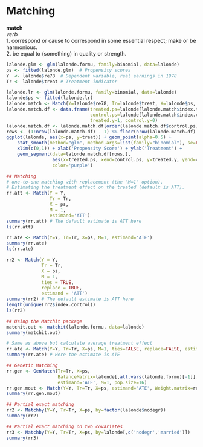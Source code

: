 # Matching {#chapter-matching}

::: {.rmdtip}
**match**  
*verb*  
1. correspond or cause to correspond in some essential respect; make or be harmonious.  
2. be equal to (something) in quality or strength.
:::


```r
lalonde.glm <- glm(lalonde.formu, family=binomial, data=lalonde)
ps <- fitted(lalonde.glm)  # Propensity scores
Y  <- lalonde$re78  # Dependent variable, real earnings in 1978
Tr <- lalonde$treat # Treatment indicator

```


```r
lalonde.lr <- glm(lalonde.formu, family=binomial, data=lalonde)
lalonde$ps <- fitted(lalonde.lr)
lalonde.match <- Match(Y=lalonde$re78, Tr=lalonde$treat, X=lalonde$ps, M=1);
lalonde.match.df <- data.frame(treated.ps=lalonde[lalonde.match$index.treated,]$ps,
						       control.ps=lalonde[lalonde.match$index.control,]$ps,
							   treated.y=1, control.y=0)
lalonde.match.df <- lalonde.match.df[order(lalonde.match.df$control.ps),]
rows <- (1:nrow(lalonde.match.df) - 1) %% floor(nrow(lalonde.match.df) / 5) == 0
ggplot(lalonde, aes(x=ps, y=treat)) + geom_point(alpha=0.5) +
	stat_smooth(method="glm", method.args=list(family="binomial"), se=FALSE) +
	xlim(c(0,1)) + xlab('Propensity Score') + ylab('Treatment') +
	geom_segment(data=lalonde.match.df[rows,], 
				 aes(x=treated.ps, xend=control.ps, y=treated.y, yend=control.y),
				 color='purple')
```

```r
## Matching
# one-to-one matching with replacement (the "M=1" option).
# Estimating the treatment effect on the treated (default is ATT).
rr.att <- Match(Y = Y, 
				Tr = Tr, 
				X = ps,
				M = 1,
				estimand='ATT')
summary(rr.att) # The default estimate is ATT here
ls(rr.att)

rr.ate <- Match(Y=Y, Tr=Tr, X=ps, M=1, estimand='ATE')
summary(rr.ate)
ls(rr.ate)
```



```r
rr2 <- Match(Y = Y,
			 Tr = Tr,
			 X = ps,
			 M = 1, 
			 ties = TRUE, 
			 replace = TRUE,
			 estimand = 'ATT')
summary(rr2) # The default estimate is ATT here
length(unique(rr2$index.control))
ls(rr2)
```



```r
## Using the Matchit package
matchit.out <- matchit(lalonde.formu, data=lalonde)
summary(matchit.out)

# Same as above but calculate average treatment effect
rr.ate <- Match(Y=Y, Tr=Tr, X=ps, M=1, ties=FALSE, replace=FALSE, estimand='ATE')
summary(rr.ate) # Here the estimate is ATE

## Genetic Matching
rr.gen <- GenMatch(Tr=Tr, X=ps, 
				   BalanceMatrix=lalonde[,all.vars(lalonde.formu)[-1]],
				   estimand='ATE', M=1, pop.size=16)
rr.gen.mout <- Match(Y=Y, Tr=Tr, X=ps, estimand='ATE', Weight.matrix=rr.gen)
summary(rr.gen.mout)

## Partial exact matching
rr2 <- Matchby(Y=Y, Tr=Tr, X=ps, by=factor(lalonde$nodegr))
summary(rr2)

## Partial exact matching on two covariates
rr3 <- Matchby(Y=Y, Tr=Tr, X=ps, by=lalonde[,c('nodegr','married')])
summary(rr3)
```


